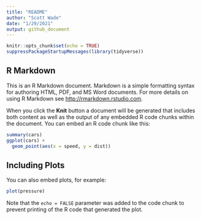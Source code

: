 ```yaml
---
title: "README"
author: "Scott Wade"
date: "1/29/2021"
output: github_document
---
```


```r
knitr::opts_chunk$set(echo = TRUE)
suppressPackageStartupMessages(library(tidyverse))
``` 

## R Markdown

This is an R Markdown document. Markdown is a simple formatting syntax for authoring HTML, PDF, and MS Word documents. For more details on using R Markdown see <http://rmarkdown.rstudio.com>.

When you click the **Knit** button a document will be generated that includes both content as well as the output of any embedded R code chunks within the document. You can embed an R code chunk like this:

```r
summary(cars)
ggplot(cars) +
  geom_point(aes(x = speed, y = dist))
```

## Including Plots

You can also embed plots, for example:

```r
plot(pressure)
```

Note that the `echo = FALSE` parameter was added to the code chunk to prevent printing of the R code that generated the plot.
